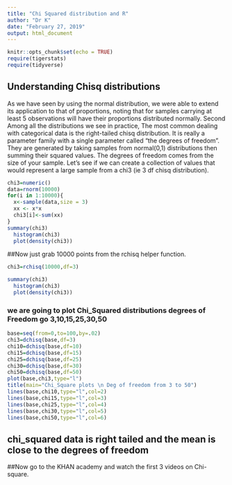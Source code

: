 ```yaml
---
title: "Chi Squared distribution and R"
author: "Dr K"
date: "February 27, 2019"
output: html_document
---
```


```r
knitr::opts_chunk$set(echo = TRUE)
require(tigerstats)
require(tidyverse)
```

## Understanding Chisq distributions
As we have seen by using the normal distribution, we were able to extend its application to that of proportions, noting that for samples carrying at least 5 observations will have their proportions distributed normally.
Second Among all the distributions we see in practice, The most common dealing with categorical data is the right-tailed chisq distribution. It is really a parameter family with a single parameter called "the degrees of freedom". They are generated by taking samples from normal(0,1) distributions then summing their squared values. The degrees of freedom comes from the size of your sample.  Let's see if we can create a collection of values that would represent a large sample from a chi3 (ie 3 df chisq distribution).

```r
chi3=numeric()
data=rnorm(10000)
for(i in 1:10000){
  x<-sample(data,size = 3)
  xx <- x*x
  chi3[i]<-sum(xx)
}
summary(chi3)
  histogram(chi3)
  plot(density(chi3))

```

##Now just grab 10000 points from the rchisq helper function.

```r
chi3=rchisq(10000,df=3)

summary(chi3)
  histogram(chi3)
  plot(density(chi3))

```


### we are going to plot Chi_Squared distributions degrees of Freedom go 3,10,15,25,30,50


```r
base=seq(from=0,to=100,by=.02)
chi3=dchisq(base,df=3)
chi10=dchisq(base,df=10)
chi15=dchisq(base,df=15)
chi25=dchisq(base,df=25)
chi30=dchisq(base,df=30)
chi50=dchisq(base,df=50)
plot(base,chi3,type="l")
title(main="Chi_Square plots \n Deg of freedom from 3 to 50")
lines(base,chi10,type="l",col=2)
lines(base,chi15,type="l",col=3)
lines(base,chi25,type="l",col=4)
lines(base,chi30,type="l",col=5)
lines(base,chi50,type="l",col=6)

```
    
    
## chi_squared data is right tailed and the mean is close to the degrees of freedom 


##Now go to the KHAN academy and watch the first 3 videos on Chi-square.